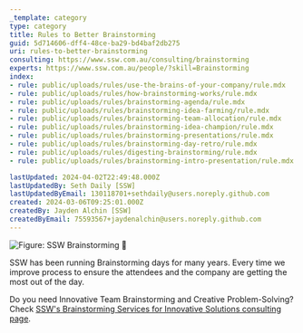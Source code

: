```yaml
---
_template: category
type: category
title: Rules to Better Brainstorming
guid: 5d714606-dff4-48ce-ba29-bd4baf2db275
uri: rules-to-better-brainstorming
consulting: https://www.ssw.com.au/consulting/brainstorming
experts: https://www.ssw.com.au/people/?skill=Brainstorming
index:
- rule: public/uploads/rules/use-the-brains-of-your-company/rule.mdx
- rule: public/uploads/rules/how-brainstorming-works/rule.mdx
- rule: public/uploads/rules/brainstorming-agenda/rule.mdx
- rule: public/uploads/rules/brainstorming-idea-farming/rule.mdx
- rule: public/uploads/rules/brainstorming-team-allocation/rule.mdx
- rule: public/uploads/rules/brainstorming-idea-champion/rule.mdx
- rule: public/uploads/rules/brainstorming-presentations/rule.mdx
- rule: public/uploads/rules/brainstorming-day-retro/rule.mdx
- rule: public/uploads/rules/digesting-brainstorming/rule.mdx
- rule: public/uploads/rules/brainstorming-intro-presentation/rule.mdx

lastUpdated: 2024-04-02T22:49:48.000Z
lastUpdatedBy: Seth Daily [SSW]
lastUpdatedByEmail: 130118701+sethdaily@users.noreply.github.com
created: 2024-03-06T09:25:01.000Z
createdBy: Jayden Alchin [SSW]
createdByEmail: 75593567+jaydenalchin@users.noreply.github.com
---
```


![Figure: SSW Brainstorming 🤖](brainstorming-day-v2.png)

SSW has been running Brainstorming days for many years. Every time we improve process to ensure the attendees and the company are getting the most out of the day.

Do you need Innovative Team Brainstorming and Creative Problem-Solving? Check [SSW's Brainstorming Services for Innovative Solutions consulting page](https://www.ssw.com.au/consulting/brainstorming).
